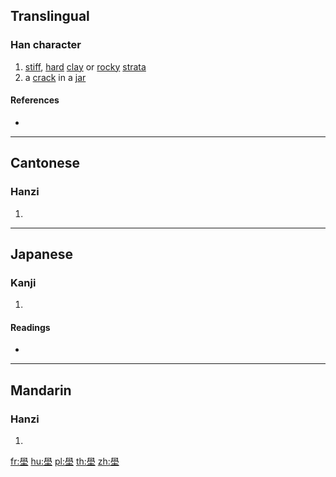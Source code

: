 {{character info/new}}
==Translingual==

===Han character===
{{Han char|rn=32|rad=土|as=13|sn=16|four=77104|canj=HBG}}

# [[stiff]], [[hard]] [[clay]] or [[rocky]] [[strata]]
# a [[crack]] in a [[jar]]

====References====
* {{Han ref|kx=0240.210|dkj=05527|dj=0480.070|hdz=10491.190|uh=58C6|ud=22726|bh=E950|bd=59728}}

----

==Cantonese==

===Hanzi===
{{yue-hanzi|jyut=[[bok3]]|y=bok3}}

# {{defn|lang=yue|sort=土13}}

----

==Japanese==

===Kanji===
{{ja-kanji|grade=|rs=土13}}

# {{defn|lang=ja|sort=土13}}

====Readings====
* {{ja-readings|on=[[かく]] (kaku), [[がく]] (gaku)|kun=}}

----

==Mandarin==

===Hanzi===
{{cmn-hanzi|pin=[[bó]] ([[bo2]]), [[xuān]] ([[xuan1]])|wg=po<sup>2</sup>, hsüan<sup>1</sup>}}

# {{defn|lang=cmn|sort=土13}}

[[fr:壆]]
[[hu:壆]]
[[pl:壆]]
[[th:壆]]
[[zh:壆]]